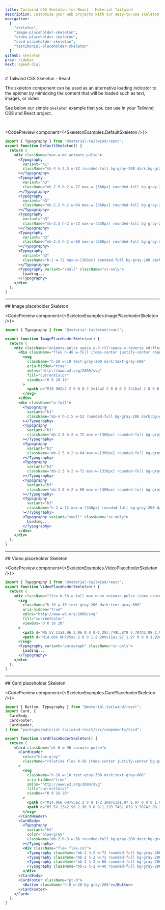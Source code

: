 ```yaml
---
title: Tailwind CSS Skeleton for React - Material Tailwind
description: Customise your web projects with our easy-to-use skeleton component for Tailwind CSS and React using Material Design guidelines.
navigation:
  [
    "skeleton",
    "image-placeholder-skeleton",
    "video-placeholder-skeleton",
    "card-placeholder-skeleton",
    "testimonial-placeholder-skeleton"
  ]
github: skeleton
prev: sidebar
next: speed-dial
---
```


<DocsTitle href="skeleton">
# Tailwind CSS Skeleton - React
</DocsTitle>

The skeleton component can be used as an alternative loading indicator to the spinner by mimicking the content that will be loaded such as text, images, or video

See below our simple <Code>Skeleton</Code> example that you can use in your Tailwind CSS and React project.

<br />

<CodePreview component={<SkeletonExamples.DefaultSkeleton />}>
```jsx
import { Typography } from "@material-tailwind/react";
export function DefaultSkeleton() {
  return (
    <div className="max-w-md animate-pulse">
      <Typography
        variant="h1"
        className="mb-4 h-2.5 w-52 rounded-full bg-gray-200 dark:bg-gray-700"
      ></Typography>
      <Typography
        variant="h3"
        className="mb-2.5 h-2 w-72 max-w-[360px] rounded-full bg-gray-200 dark:bg-gray-700"
      ></Typography>
      <Typography
        variant="h3"
        className="mb-2.5 h-2 w-64 max-w-[360px] rounded-full bg-gray-200 dark:bg-gray-700"
      ></Typography>
      <Typography
        variant="h3"
        className="mb-2.5 h-2 w-72 max-w-[330px] rounded-full bg-gray-200 dark:bg-gray-700"
      ></Typography>
      <Typography
        variant="h3"
        className="mb-2.5 h-2 w-60 max-w-[300px] rounded-full bg-gray-200 dark:bg-gray-700"
      ></Typography>
      <Typography
        variant="h3"
        className="h-2 w-72 max-w-[360px] rounded-full bg-gray-200 dark:bg-gray-700"
      ></Typography>
      <Typography variant="small" className="sr-only">
        Loading...
      </Typography>
    </div>
  );
}
```
</CodePreview>

---

<DocsTitle href="image-placeholder-skeleton">
## Image placeholder Skeleton 
</DocsTitle>

<CodePreview component={<SkeletonExamples.ImagePlacehoderSkeleton />}>
```jsx
import { Typography } from "@material-tailwind/react";

export function ImagePlacehoderSkeleton() {
  return (
    <div className="animate-pulse space-y-8 rtl:space-x-reverse md:flex md:items-center md:space-y-0 md:space-x-8">
      <div className="flex h-48 w-full items-center justify-center rounded bg-gray-300 dark:bg-gray-700 sm:w-96">
        <svg
          className="h-10 w-10 text-gray-200 dark:text-gray-600"
          aria-hidden="true"
          xmlns="http://www.w3.org/2000/svg"
          fill="currentColor"
          viewBox="0 0 20 18"
        >
          <path d="M18 0H2a2 2 0 0 0-2 2v14a2 2 0 0 0 2 2h16a2 2 0 0 0 2-2V2a2 2 0 0 0-2-2Zm-5.5 4a1.5 1.5 0 1 1 0 3 1.5 1.5 0 0 1 0-3Zm4.376 10.481A1 1 0 0 1 16 15H4a1 1 0 0 1-.895-1.447l3.5-7A1 1 0 0 1 7.468 6a.965.965 0 0 1 .9.5l2.775 4.757 1.546-1.887a1 1 0 0 1 1.618.1l2.541 4a1 1 0 0 1 .028 1.011Z" />
        </svg>
      </div>
      <div className="w-full">
        <Typography
          variant="h1"
          className="mb-4 h-2.5 w-52 rounded-full bg-gray-200 dark:bg-gray-700"
        ></Typography>
        <Typography
          variant="h3"
          className="mb-2.5 h-2 w-72 max-w-[360px] rounded-full bg-gray-200 dark:bg-gray-700"
        ></Typography>
        <Typography
          variant="h3"
          className="mb-2.5 h-2 w-64 max-w-[360px] rounded-full bg-gray-200 dark:bg-gray-700"
        ></Typography>
        <Typography
          variant="h3"
          className="mb-2.5 h-2 w-72 max-w-[330px] rounded-full bg-gray-200 dark:bg-gray-700"
        ></Typography>
        <Typography
          variant="h3"
          className="mb-2.5 h-2 w-60 max-w-[300px] rounded-full bg-gray-200 dark:bg-gray-700"
        ></Typography>
        <Typography
          variant="h3"
          className="h-2 w-72 max-w-[360px] rounded-full bg-gray-200 dark:bg-gray-700"
        ></Typography>
        <Typography variant="small" className="sr-only">
          Loading...
        </Typography>
      </div>
    </div>
  );
}
```
</CodePreview>

---


<DocsTitle href="video-placeholder-skeleton">
## Video placeholder Skeleton 
</DocsTitle>

<CodePreview component={<SkeletonExamples.VideoPlacehoderSkeleton />}>
```jsx
import { Typography } from "@material-tailwind/react";
export function VideoPlacehoderSkeleton() {
  return (
    <div className="flex h-56 w-full max-w-sm animate-pulse items-center justify-center rounded-lg bg-gray-300 dark:bg-gray-700">
      <svg
        className="h-10 w-10 text-gray-200 dark:text-gray-600"
        aria-hidden="true"
        xmlns="http://www.w3.org/2000/svg"
        fill="currentColor"
        viewBox="0 0 16 20"
      >
        <path d="M5 5V.13a2.96 2.96 0 0 0-1.293.749L.879 3.707A2.98 2.98 0 0 0 .13 5H5Z" />
        <path d="M14.066 0H7v5a2 2 0 0 1-2 2H0v11a1.97 1.97 0 0 0 1.934 2h12.132A1.97 1.97 0 0 0 16 18V2a1.97 1.97 0 0 0-1.934-2ZM9 13a2 2 0 0 1-2 2H5a2 2 0 0 1-2-2v-2a2 2 0 0 1 2-2h2a2 2 0 0 1 2 2v2Zm4 .382a1 1 0 0 1-1.447.894L10 13v-2l1.553-1.276a1 1 0 0 1 1.447.894v2.764Z" />
      </svg>
      <Typography variant="paragraph" className="sr-only">
        Loading...
      </Typography>
    </div>
  );
}
```
</CodePreview>

---


<DocsTitle href="card-placeholder-skeleton">
## Card placeholder Skeleton 
</DocsTitle>

<CodePreview component={<SkeletonExamples.CardPlacehoderSkeleton />}>
```jsx
import { Button, Typography } from "@material-tailwind/react";
import Card, {
  CardBody,
  CardFooter,
  CardHeader,
} from "packages/material-tailwind-react/src/components/Card";

export function CardPlacehoderSkeleton() {
  return (
    <Card className="mt-6 w-96 animate-pulse">
      <CardHeader
        color="blue-gray"
        className="relative flex h-56 items-center justify-center bg-gray-200 dark:bg-gray-700"
      >
        <svg
          className="h-10 w-10 text-gray-300 dark:text-gray-600"
          aria-hidden="true"
          xmlns="http://www.w3.org/2000/svg"
          fill="currentColor"
          viewBox="0 0 16 20"
        >
          <path d="M14.066 0H7v5a2 2 0 0 1-2 2H0v11a1.97 1.97 0 0 0 1.934 2h12.132A1.97 1.97 0 0 0 16 18V2a1.97 1.97 0 0 0-1.934-2ZM10.5 6a1.5 1.5 0 1 1 0 2.999A1.5 1.5 0 0 1 10.5 6Zm2.221 10.515a1 1 0 0 1-.858.485h-8a1 1 0 0 1-.9-1.43L5.6 10.039a.978.978 0 0 1 .936-.57 1 1 0 0 1 .9.632l1.181 2.981.541-1a.945.945 0 0 1 .883-.522 1 1 0 0 1 .879.529l1.832 3.438a1 1 0 0 1-.031.988Z" />
          <path d="M5 5V.13a2.96 2.96 0 0 0-1.293.749L.879 3.707A2.98 2.98 0 0 0 .13 5H5Z" />
        </svg>
      </CardHeader>
      <CardBody>
        <Typography
          variant="h5"
          color="blue-gray"
          className="mb-2 h-3 w-56 rounded-full bg-gray-200 dark:bg-gray-700"
        ></Typography>
        <div className="flex flex-col">
          <Typography className="mb-2 h-2 w-72 rounded-full bg-gray-200 dark:bg-gray-700"></Typography>
          <Typography className="mb-2 h-2 w-72 rounded-full bg-gray-200 dark:bg-gray-700"></Typography>
          <Typography className="mb-2 h-2 w-60 rounded-full bg-gray-200 dark:bg-gray-700"></Typography>
          <Typography className="mb-2 h-2 w-40 rounded-full bg-gray-200 dark:bg-gray-700"></Typography>
        </div>
      </CardBody>
      <CardFooter className="pt-0">
        <Button className="h-8 w-20 bg-gray-200"></Button>
      </CardFooter>
    </Card>
  );
}
```
</CodePreview>

